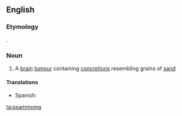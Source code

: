 ==English==

===Etymology===
{{etyl|grc|en}} {{term|ψάμμος|tr=psammos||sand|lang=grc}}.

===Noun===
{{en-noun|s|psammomata}}

# {{context|medicine|lang=en}} A [[brain]] [[tumour]] containing [[concretion]]s resembling grains of [[sand]]

====Translations====
{{trans-top|brain tumor}}
* Spanish: {{t-|es|psamoma|f}}
{{trans-mid}}
{{trans-bottom}}

[[ta:psammoma]]